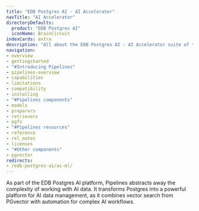 ```yaml
---
title: "EDB Postgres AI - AI Accelerator"
navTitle: "AI Accelerator"
directoryDefaults:
  product: "EDB Postgres AI"
  iconName: BrainCircuit
indexCards: extra
description: "All about the EDB Postgres AI - AI Accelerator suite of tools including Pipelines and PGvector."
navigation:
- overview
- gettingstarted
- "#Introducing Pipelines"
- pipelines-overview
- capabilities
- limitations
- compatibility
- installing
- "#Pipelines components"
- models
- preparers
- retrievers
- pgfs
- "#Pipelines resources"
- reference
- rel_notes
- licenses
- "#Other components"
- pgvector
redirects:
- /edb-postgres-ai/ai-ml/
---
```


As part of the EDB Postgres AI platform, Pipelines abstracts away the complexity of working with AI data. It transforms Postgres into a powerful platform for AI data management, as it combines vector search from PGvector with automation for complex AI workflows.
